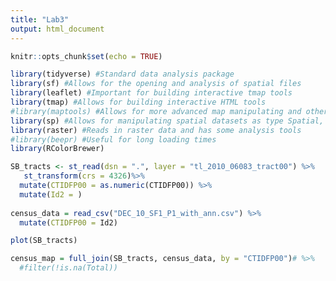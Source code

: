 ---
title: "Lab3"
output: html_document
---

```{r setup, include=FALSE}
knitr::opts_chunk$set(echo = TRUE)
```

```{r}
library(tidyverse) #Standard data analysis package
library(sf) #Allows for the opening and analysis of spatial files 
library(leaflet) #Important for building interactive tmap tools
library(tmap) #Allows for building interactive HTML tools 
#library(maptools) #Allows for more advanced map manipulating and other geospatial tools
library(sp) #Allows for manipulating spatial datasets as type Spatial, which is necissary for some wrangling not shown here
library(raster) #Reads in raster data and has some analysis tools
#library(beepr) #Useful for long loading times
library(RColorBrewer)
```

```{r}
SB_tracts <- st_read(dsn = ".", layer = "tl_2010_06083_tract00") %>% 
   st_transform(crs = 4326)%>% 
  mutate(CTIDFP00 = as.numeric(CTIDFP00)) %>% 
  mutate(Id2 = )
  
census_data = read_csv("DEC_10_SF1_P1_with_ann.csv") %>% 
  mutate(CTIDFP00 = Id2)

```
```{r}
plot(SB_tracts)
```
```{r}
census_map = full_join(SB_tracts, census_data, by = "CTIDFP00")# %>% 
  #filter(!is.na(Total))

```

